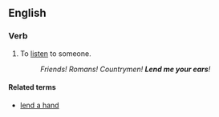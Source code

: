 ==English==

===Verb===
{{en-verb|[[lend]]<,,lent> an [[ear]]}}

# {{lb|en|idiom}} To [[listen]] to someone.
#: ''Friends! Romans! Countrymen! '''Lend me your ears'''!''

====Related terms====
* [[lend a hand]]